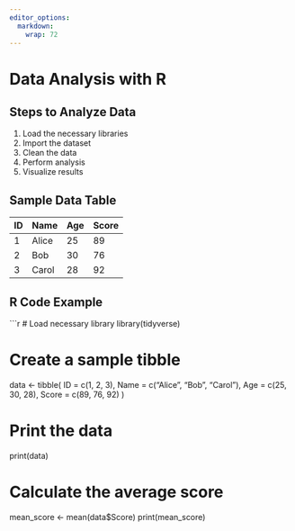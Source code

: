 ```yaml
---
editor_options: 
  markdown: 
    wrap: 72
---
```


# Data Analysis with R

## Steps to Analyze Data

1.  Load the necessary libraries
2.  Import the dataset
3.  Clean the data
4.  Perform analysis
5.  Visualize results

## Sample Data Table

| ID  | Name  | Age | Score |
|-----|-------|-----|-------|
| 1   | Alice | 25  | 89    |
| 2   | Bob   | 30  | 76    |
| 3   | Carol | 28  | 92    |

## R Code Example

\`\`\`r \# Load necessary library library(tidyverse)

# Create a sample tibble

data \<- tibble( ID = c(1, 2, 3), Name = c("Alice", "Bob", "Carol"), Age
= c(25, 30, 28), Score = c(89, 76, 92) )

# Print the data

print(data)

# Calculate the average score

mean_score \<- mean(data\$Score) print(mean_score)
